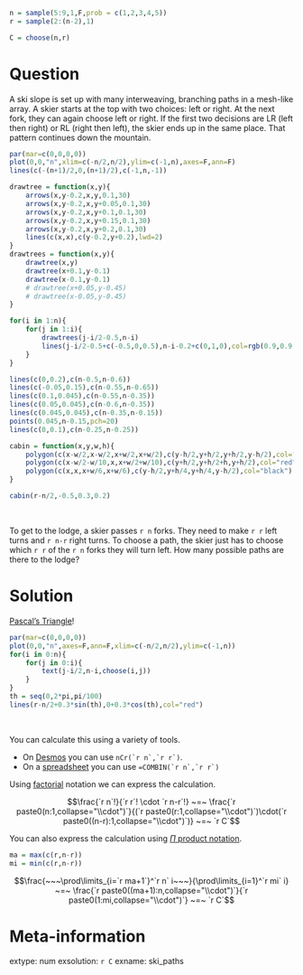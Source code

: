 ```r

n = sample(5:9,1,F,prob = c(1,2,3,4,5))
r = sample(2:(n-2),1)

C = choose(n,r)

```

Question
========

A ski slope is set up with many interweaving, branching paths in a  mesh-like array. A skier starts at the top with two choices: left or right. At the next fork, they can again choose left or right. If the first two decisions are LR (left then right) or RL (right then left), the skier ends up in the same place. That pattern continues down the mountain.

 
```r
par(mar=c(0,0,0,0))
plot(0,0,"n",xlim=c(-n/2,n/2),ylim=c(-1,n),axes=F,ann=F)
lines(c(-(n+1)/2,0,(n+1)/2),c(-1,n,-1))

drawtree = function(x,y){
    arrows(x,y-0.2,x,y,0.1,30)
    arrows(x,y-0.2,x,y+0.05,0.1,30)
    arrows(x,y-0.2,x,y+0.1,0.1,30)
    arrows(x,y-0.2,x,y+0.15,0.1,30)
    arrows(x,y-0.2,x,y+0.2,0.1,30)
    lines(c(x,x),c(y-0.2,y+0.2),lwd=2)
}
drawtrees = function(x,y){
    drawtree(x,y)
    drawtree(x+0.1,y-0.1)
    drawtree(x-0.1,y-0.1)
    # drawtree(x+0.05,y-0.45)
    # drawtree(x-0.05,y-0.45)
}

for(i in 1:n){
    for(j in 1:i){
        drawtrees(j-i/2-0.5,n-i)
        lines(j-i/2-0.5+c(-0.5,0,0.5),n-i-0.2+c(0,1,0),col=rgb(0.9,0.9,0.9),lty=3,lwd=3)
    }
}

lines(c(0,0.2),c(n-0.5,n-0.6))
lines(c(-0.05,0.15),c(n-0.55,n-0.65))
lines(c(0.1,0.045),c(n-0.55,n-0.35))
lines(c(0.05,0.045),c(n-0.6,n-0.35))
lines(c(0.045,0.045),c(n-0.35,n-0.15))
points(0.045,n-0.15,pch=20)
lines(c(0,0.1),c(n-0.25,n-0.25))

cabin = function(x,y,w,h){
    polygon(c(x-w/2,x-w/2,x+w/2,x+w/2),c(y-h/2,y+h/2,y+h/2,y-h/2),col="brown")
    polygon(c(x-w/2-w/10,x,x+w/2+w/10),c(y+h/2,y+h/2+h,y+h/2),col="red")
    polygon(c(x,x,x+w/6,x+w/6),c(y-h/2,y+h/4,y+h/4,y-h/2),col="black")
}

cabin(r-n/2,-0.5,0.3,0.2)
```
\

To get to the lodge, a skier passes `r n` forks. They need to make `r r` left turns and `r n-r` right turns. To choose a path, the skier just has to choose which `r r` of the `r n` forks they will turn left. How many possible paths are there to the lodge?


Solution
========

[Pascal's Triangle](https://en.wikipedia.org/wiki/Pascal%27s_triangle)!

```r
par(mar=c(0,0,0,0))
plot(0,0,"n",axes=F,ann=F,xlim=c(-n/2,n/2),ylim=c(-1,n))
for(i in 0:n){
    for(j in 0:i){
        text(j-i/2,n-i,choose(i,j))
    }
}
th = seq(0,2*pi,pi/100)
lines(r-n/2+0.3*sin(th),0+0.3*cos(th),col="red")

```
\

You can calculate this using a variety of tools.

* On [Desmos](https://www.desmos.com/calculator) you can use ``nCr(`r n`,`r r`)``.
* On a [spreadsheet](https://sheets.new) you can use ``=COMBIN(`r n`,`r r`)``

Using [factorial](https://en.wikipedia.org/wiki/Factorial) notation we can express the calculation.

$$\frac{`r n`!}{`r r`! \cdot `r n-r`!} ~=~ \frac{`r paste0(n:1,collapse="\\cdot")`}{(`r paste0(r:1,collapse="\\cdot")`)\cdot(`r paste0((n-r):1,collapse="\\cdot")`)} ~=~ `r C`$$

You can also express the calculation using [$\Pi$ product notation](https://en.wikipedia.org/wiki/Multiplication#Capital_pi_notation).

```r
ma = max(c(r,n-r))
mi = min(c(r,n-r))
```

$$\frac{~~~\prod\limits_{i=`r ma+1`}^`r n` i~~~}{\prod\limits_{i=1}^`r mi` i} ~=~ \frac{`r paste0((ma+1):n,collapse="\\cdot")`}{`r paste0(1:mi,collapse="\\cdot")`} ~=~ `r C`$$


Meta-information
============
extype: num
exsolution: `r C`
exname: ski_paths
